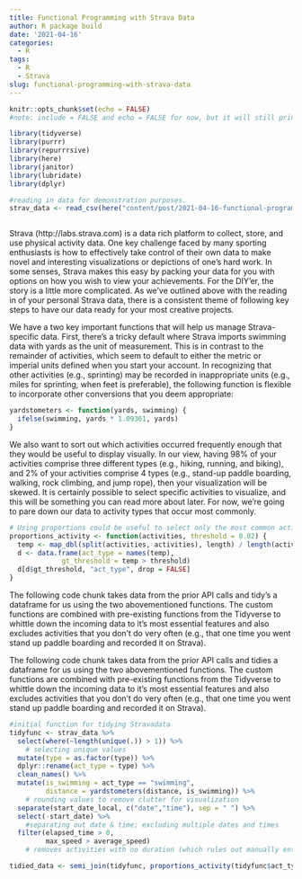 ```yaml
---
title: Functional Programming with Strava Data
author: R package build
date: '2021-04-16'
categories:
  - R
tags:
  - R
  - Strava
slug: functional-programming-with-strava-data
---
```



```r
knitr::opts_chunk$set(echo = FALSE)
#note: include = FALSE and echo = FALSE for now, but it will still print messages and can be coerced to show full chunks of code if we desire

library(tidyverse)
library(purrr)
library(repurrrsive)
library(here)
library(janitor)
library(lubridate)
library(dplyr)

#reading in data for demonstration purposes. 
strav_data <- read_csv(here("content/post/2021-04-16-functional-programming-with-strava-data/data", "strav_csv.csv"))



```

Strava (http://labs.strava.com) is a data rich platform to collect, store, and
use physical activity data. One key challenge faced by many sporting enthusiasts
is how to effectively take control of their own data to make novel and
interesting visualizations or depictions of one's hard work. In some senses,
Strava makes this easy by packing your data for you with options on how you wish
to view your achievements. For the DIY'er, the story is a little more
complicated. As we've outlined above with the reading in of your personal Strava
data, there is a consistent theme of following key steps to have our data ready
for your most creative projects.

We have a two key important functions that will help us manage Strava-specific
data. First, there's a tricky default where Strava imports swimming data with
yards as the unit of measurement. This is in contrast to the remainder of
activities, which seem to default to either the metric or imperial units defined
when you start your account. In recognizing that other activities (e.g.,
sprinting) may be recorded in inappropriate units (e.g., miles for sprinting,
when feet is preferable), the following function is flexible to incorporate
other conversions that you deem appropriate:
```r
yardstometers <- function(yards, swimming) {
  ifelse(swimming, yards * 1.09361, yards)
}
```


We also want to sort out which activities occurred frequently enough that they
would be useful to display visually. In our view, having 98% of your activities
comprise three different types (e.g., hiking, running, and biking), and 2% of
your activities comprise 4 types (e.g., stand-up paddle boarding, walking, rock
climbing, and jump rope), then your visualization will be skewed. It is
certainly possible to select specific activities to visualize, and this will be
something you can read more about later. For now, we're going to pare down our
data to activity types that occur most commonly.
```r
# Using proportions could be useful to select only the most common activities (e.g., >1%)
proportions_activity <- function(activities, threshold = 0.02) {
  temp <- map_dbl(split(activities, activities), length) / length(activities)
  d <- data.frame(act_type = names(temp),
             gt_threshold = temp > threshold)
  d[d$gt_threshold, "act_type", drop = FALSE]
}

```


The following code chunk takes data from the prior API calls and tidy's a
dataframe for us using the two abovementioned functions. The custom functions
are combined with pre-existing functions from the Tidyverse to whittle down the
incoming data to it's most essential features and also excludes activities that
you don't do very often (e.g., that one time you went stand up paddle boarding
and recorded it on Strava).


The following code chunk takes data from the prior API calls and tidies a dataframe for us using the two abovementioned functions. The custom functions are combined with pre-existing functions from the Tidyverse to whittle down the incoming data to it's most essential features and also excludes activities that you don't do very often (e.g., that one time you went stand up paddle boarding and recorded it on Strava). 
```r

#initial function for tidying Stravadata
tidyfunc <- strav_data %>% 
  select(where(~length(unique(.)) > 1)) %>%
    # selecting unique values
  mutate(type = as.factor(type)) %>% 
  dplyr::rename(act_type = type) %>% 
  clean_names() %>% 
  mutate(is_swimming = act_type == "swimming",
         distance = yardstometers(distance, is_swimming)) %>% 
    # rounding values to remove clutter for visualization
  separate(start_date_local, c("date","time"), sep = " ") %>% 
  select(-start_date) %>% 
    #separating out date & time; excluding multiple dates and times
  filter(elapsed_time > 0,
         max_speed > average_speed)
    # removes activities with no duration (which rules out manually entered activities where no time is supplied) and also incorrect calculations where Strava defines the an average speed that is higher than the max speed (this most often occurs in swimming)

tidied_data <- semi_join(tidyfunc, proportions_activity(tidyfunc$act_type))


```
